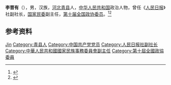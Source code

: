 '''李晋有'''（{{bd|1941年|}}），男，汉族，[[河北|河北]][[青县|青县]]人，[[中华人民共和国|中华人民共和国]]政治人物，曾任《[[人民日报|人民日报]]》社副社长，[[国家民委|国家民委]]副主任，[[第十届全国政协委员|第十届全国政协委员]]。<ref>{{Cite book|title=中华人民共和国职官志|author=何虎生, 李耀东, 向常福主编|publisher=中国社会出版社|year=2003|isbn=9787800883934|location=北京|pages=}}</ref><ref>{{Cite web|title=李晋有|url=http://www.opcedu.org/view.aspx?id=445|accessdate=2020-12-16|work=国际职业规划鉴定中心（OPC 中国区指导委员会）|archive-date=2017-04-25|archive-url=https://web.archive.org/web/20170425035719/http://opcedu.org/view.aspx?id=445|dead-url=no}}</ref>

== 参考资料 ==
{{reflist}}

{{中国人物小作品}}

{{Authority control}}
{{DEFAULTSORT:Li李}}
[[Category:李姓|Jin]]
[[Category:青县人|Category:青县人]]
[[Category:中国共产党党员|Category:中国共产党党员]]
[[Category:人民日报社副社长|Category:人民日报社副社长]]
[[Category:中華人民共和國國家民族事務委員會副主任|Category:中華人民共和國國家民族事務委員會副主任]]
[[Category:第十屆全國政協委員|Category:第十屆全國政協委員]]